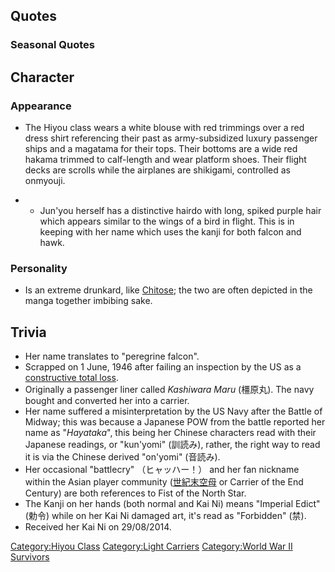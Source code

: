 {{ShipPageHeader}}

==Quotes==
{{ShipQuotes
|Introduction = 商船改装空母、隼鷹でーすっ！ひゃっはぁー！
|Introduction/En = Ex-merchant ship aircraft carrier, Jun'yo~! Woohoo!
|Introduction/Note = Speaks a bit... drunkenly...

|Library = 戦時改造を前提に建造した豪華客船、橿原丸。<br>その改装した姿が空母、隼鷹さ。<br>ちゃーんと戦い抜いて、最後まで生き残ったんだぜ。意外とやるでしょ？
|Library/En = Wartime remodeling based on the Luxury liner, Kashiwara Maru.<br>The renovated appearance is the aircraft carrier, Jun'you.<br>I fought properly, and survived until the end. Ain't I surprisingly capable ?

|Secretary 1 = あぁ～！提督ぅ、お疲れさんっ♪…えっ、の…呑んでなんかないよぉ？素面だよぉ。
|Secretary 1/En = Ah~! Admiral, good work♪ Eh?  No...I haven't been drinking~. I'm totally sober~.

|Secretary 2 = 提督ぅ。暇なら手伝ってよぉ。飛鷹もあたしもぉ、艦載機結構あるんだよね～。
|Secretary 2/En = Aaaadmiral~, help me out since you're so free. Hiyou and I have a lot of planes.
|Secretary 2/Note = As for now, Hiyou-class aircraft carriers have most number of carrier-based planes in the hangar (66) among all light carriers.

|Secretary 2/Kai Ni = いや~！戦いの後の一杯は格別だね!提督が二人に見えるよ~。あははは！
|Secretary 2/Kai Ni/En = Hiyahh~! A drink after battle is especially great, isn't it? I can see the Admiral as two people~! Ahahaha!
|Secretary 2/Kai Ni/Note = She sounds... reeeeally drunk for this secretary note.

|Secretary 3 = ちょっと待った！！いやぁ～な音が聞こえるぜぇ。敵の偵察機じゃね？
|Secretary 3/En = Wait a sec! I can hear a ba~d sound... it's not a enemy spy plane, is it?

|Secretary 3/Kai Ni = おっと、二日酔いかい、提督。だめだな！これ飲んどけよ！ほら、ほら。
|Secretary 3/Kai Ni/En = Oohh~, having a hangover Admiral? That's no good! Drink some of this! Here, here.

|Idle/Kai = あー、なーんかひまだなー。まいっか、飲んじまうかなー。えーっと熱燗にすっかなー。
|Idle/Kai/En = Ahh man, I'm bored.  Oh well, I'll drink! Let's see... maybe I'll have hot sake...
|Idle/Kai/Note = 熱燗, atsukan, is sake that has been heated to the point where it will gently waft steam into the air, and form very small bubbles within the liquid.  Usually consumed during the colder months.

|Secretary Married = よぉ、提督さぁー、　たまには二人でしっぽりの飲むかい？　いい酒が手に入ったんだよ。ああ大丈夫、肴も持ってきてやんよ
|Secretary Married/En = Yo~ Admiral, shouldn't we have a drink together some time? I got some really good sake. Ah, don't worry I have snacks too.

|Wedding = アタシも正規空母に負けないように結構頑張ったんだー。それを分かってくれた提督は、アンタだけさー。なぁ、キスしてやるよー。
|Wedding/En = I'm worked hard so that I wouldn't lose to those aircraft carriers. You're the only Admiral that gets that, you know. Hey, gimme a kiss~.

|Looking At Scores = 提督に通信だって。なんだって？
|Looking At Scores/En = There's a message for the Admiral. What could it be?

|Looking At Scores/Kai = そうだなあ。たまには状況を整理してみんのも悪くないね。どんな感じさぁ？ん～？
|Looking At Scores/Kai/En = That's right.  Once in awhile, information management doesn't sound bad. How was it, hmmm?

|Joining A Fleet = 行くぜ！隼鷹出撃する！
|Joining A Fleet/En = Let's do this! Jun'you's heading out!

|Joining A Fleet/Kai Ni = よーし！改装強化済みの隼鷹さん出撃しちゃうよー！抜錨！
|Joining A Fleet/Kai Ni/En = Nice!  Fully remodeled Jun'you is ready to sortie! Set sail!

|Equipment 1 = い～いねえ～。意外と私、やるからねぇ。
|Equipment 1/En = Nice~ Surprisingly, I'm capable~

|Equipment 2 = か～っ、かっこいいなあ！自分に惚れそうだよ～。
|Equipment 2/En = S-so cool! I'm gonna fall in love with myself~!

|Equipment 3 = いけるいける！
|Equipment 3/En = Ready to go, ready to go!

|Equipment 3/Kai Ni = ぜんっぜん！ いけるいける！
|Equipment 3/Kai Ni/En = Wholly, ready to go!

|Supply = ありがたいなあ。酒保の方にも補給を頼むぞぉ。大事大事ぃ
|Supply/En = Much obliged. And don't forget to supply the canteen either. It's important!

|Docking Minor = まぁ、たいしたことないけどさぁ～。一応…ね。
|Docking Minor/En = It's nothin' major. Just in case, yeah?

|Docking Minor/Kai Ni = か～～っ！風呂が傷口にしみるねぇ。お酒とか持ち込んじゃダメなんかな。ねぇ？
|Docking Minor/Kai Ni/En = Phew~! Dunkin' in hot bath stings my wound. Say, is it possible to bring sake in here?

|Docking Major = まぁ～、装甲だけは薄いからなぁ。あたしと飛鷹ってば、仕方ないねぇ～。
|Docking Major/En = Dang, my armour's gettin' a bit thin. With me and Hiyou, there's no helping it.

|Docking Complete = 修復完了したってさー。快気祝いだねぇ！
|Docking Complete/En = Repairs are finally over!. Let's celebrate my recovery!

|Construction = 新しい仲間が来るよ。歓迎会しよう。
|Construction/En = A new friend has come. Let's have a party.

|Returning From Sortie = 艦隊が帰ってきたよ。お疲れさん。
|Returning From Sortie/En = The fleet's come back. Good work.

|Starting A Sortie = あたしと飛鷹がいりゃあ、ま～機動部隊って言えるっしょ！…なっ！
|Starting A Sortie/En = With me an' Hiyou here, well, we're a Task force, yeah? Yeah!

|Battle Start = パーッといこうぜ～。パーッとな！
|Battle Start/En = Let's go all out! All out!

|Air Battle = そうだねぇ。天山とか流星とか欲しいよねぇ。
|Air Battle/En = Yeah, thas' it. I want Tenzans and Ryuuseis~

|Air Battle/Kai Ni = そうだねぇ～烈風や流星。これでいきたいねえ。かっははー！
|Air Battle/Kai Ni/En = Oh yeah, Reppuus and Ryuuseis. I want some of those too. Gahaha-!

|Attack = へへぇん。ここで全力で叩くのさ！いっけぇ！
|Attack/En = Heheh. I'm gonna strike with all my force! Eat this!

|Night Battle = よーし、攻撃隊、発艦しちゃって！
|Night Battle/En = Alright, Attack forces, take off!
|Night Battle/Note = Kai ni line is a reference to the typical bad guy's battlecry in Fist of the North Star.

|Night Battle/Kai Ni = ひゃっはー！者共かかれー！
|Night Battle/Kai Ni/En = Whoohoo-! Get 'em boys!

|MVP = なぁ～？意外とイケてんだろォ～あたし。けっこう艦載機運用能力も高いしさ～。ひひっ。
|MVP/En = Wha? Man, I really did it, didn't I? Carrier-based planes really are the best. Hehe.

|Minor Damage 1 = やっべ！
|Minor Damage 1/En = Uh oh!

|Minor Damage 1/Kai Ni = うひゃあ！やっべー！
|Minor Damage 1/Kai Ni/En = Uhyaa! That was close...

|Minor Damage 2 = だーから装甲薄いんだって！マジで！
|Minor Damage 2/En = Told ya' my armour was thin. Really!

|Major Damage = うわ～ん！こんな格好いやだ～！
|Major Damage/En = Awa! I don't like this!

|Sunk = あれ、あれあれ、あたし沈むの？　マジで？
|Sunk/En = H-hey, hey now, I'm sinking? Really?
|Sunk/Note = In real life, Jun'you was never been sunk by the enemy force. After taking heavy damage from U.S submarines, she managed to survived and reached Sasebo for repairing, but due to lack of resources, she was left there hulking until the surrendering of Japan. An U.S technical team was sent to evaluate her damage and deemed her constructive total loss, thus she was broken and scrapped.
}}

===Seasonal Quotes===
{{Shipquoteseasonal
|SecondAnniversary2015 = おぉ、今日は特別な日じゃん！よぉーし、いい酒を開けてヒャッハーしようぜ！
|SecondAnniversary2015_EN = Ooh, today's an special day! Good, let's open some sake and Woohoo!
|SecondAnniversary2015_Clip = {{Audio|file=Junyou_Second_Anniversary.ogg}}
|SecondAnniversary2015_Note = 

|ThirdAnniversary2016 = おぉ、今日は特別な日じゃん！よぉーし、いい酒を開けてヒャッハーしようぜ！
|ThirdAnniversary2016_EN = Ooh, today's an special day! Good, let's open some sake and Woohoo!
|ThirdAnniversary2016_Clip = {{Audio|file=Junyou_Second_Anniversary.ogg}}
|ThirdAnniversary2016_Note = From [[Seasonal/Second_Anniversary]]
}}

==Character==

===Appearance===
*The Hiyou class wears a white blouse with red trimmings over a red dress shirt referencing their past as army-subsidized luxury passenger ships and a magatama for their tops. Their bottoms are a wide red hakama trimmed to calf-length and wear platform shoes. Their flight decks are scrolls while the airplanes are shikigami, controlled as onmyouji.

** Jun'you herself has a distinctive hairdo with long, spiked purple hair which appears similar to the wings of a bird in flight. This is in keeping with her name which uses the kanji for both falcon and hawk.

===Personality===
*Is an extreme drunkard, like [[Chitose]]; the two are often depicted in the manga together imbibing sake.

==Trivia==
*Her name translates to "peregrine falcon".
*Scrapped on 1 June, 1946 after failing an inspection by the US as a [[wikipedia:Marine_insurance#Actual_total_loss_and_constructive_total_loss|constructive total loss]].
*Originally a passenger liner called ''Kashiwara Maru'' (橿原丸). The navy bought and converted her into a carrier.
*Her name suffered a misinterpretation by the US Navy after the Battle of Midway; this was because a Japanese POW from the battle reported her name as "''Hayataka''", this being her Chinese characters read with their Japanese readings, or "kun'yomi" (訓読み), rather, the right way to read it is via the Chinese derived "on'yomi" (音読み).  
*Her occasional "battlecry" （ヒャッハー！） and her fan nickname within the Asian player community ([http://wikiwiki.jp/kancolle/?%C8%BB%C2%EB 世紀末空母] or Carrier of the End Century) are both references to Fist of the North Star.
*The Kanji on her hands (both normal and Kai Ni) means "Imperial Edict" (勅令) while on her Kai Ni damaged art, it's read as "Forbidden" (禁).
* Received her Kai Ni on 29/08/2014.

{{ShipPageFooter}}
[[Category:Hiyou Class]]
[[Category:Light Carriers]]
[[Category:World War II Survivors]]